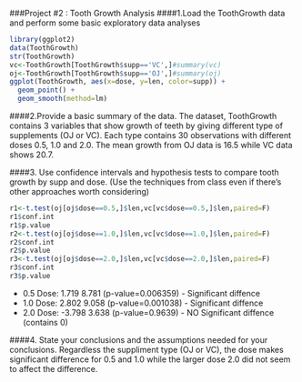 ###Project #2 : Tooth Growth Analysis
####1.Load the ToothGrowth data and perform some basic exploratory data analyses 
```r
library(ggplot2)
data(ToothGrowth)
str(ToothGrowth)
vc<-ToothGrowth[ToothGrowth$supp=='VC',]#summary(vc)
oj<-ToothGrowth[ToothGrowth$supp=='OJ',]#summary(oj)
ggplot(ToothGrowth, aes(x=dose, y=len, color=supp)) +
  geom_point() +
  geom_smooth(method=lm)  
```

####2.Provide a basic summary of the data.
The dataset, ToothGrowth contains 3 variables that show growth of teeth by giving different type of supplements (OJ or VC). Each type contains 30 observations with different doses 0.5, 1.0 and 2.0. The mean growth from OJ data is 16.5 while VC data shows 20.7.

####3. Use confidence intervals and hypothesis tests to compare tooth growth by supp and dose. (Use the techniques from class even if there’s other approaches worth considering)

```r
r1<-t.test(oj[oj$dose==0.5,]$len,vc[vc$dose==0.5,]$len,paired=F)
r1$conf.int
r1$p.value
r2<-t.test(oj[oj$dose==1.0,]$len,vc[vc$dose==1.0,]$len,paired=F)
r2$conf.int
r2$p.value
r3<-t.test(oj[oj$dose==2.0,]$len,vc[vc$dose==2.0,]$len,paired=F)
r3$conf.int
r3$p.value
```
* 0.5 Dose: 1.719 8.781 (p-value=0.006359) - Significant diffence 
* 1.0 Dose: 2.802 9.058 (p-value=0.001038) - Significant diffence 
* 2.0 Dose: -3.798  3.638 (p-value=0.9639) - NO Significant diffence (contains 0)

####4. State your conclusions and the assumptions needed for your conclusions.
Regardless the suppliment type (OJ or VC), the dose makes significant difference for 0.5 and 1.0 while the larger dose 2.0 did not seem to affect the difference.